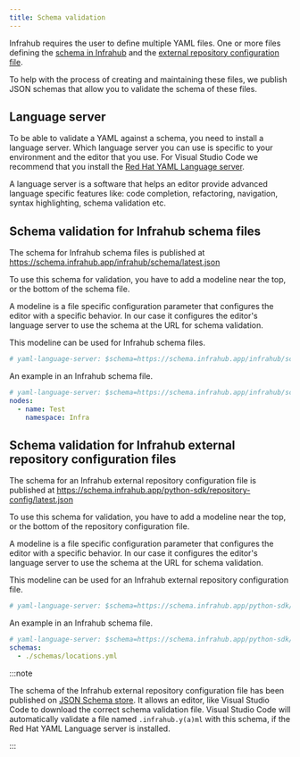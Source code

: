 ```yaml
---
title: Schema validation
---
```


Infrahub requires the user to define multiple YAML files. One or more files defining the [schema in Infrahub](/topics/schema) and the [external repository configuration file](/topics/repository).

To help with the process of creating and maintaining these files, we publish JSON schemas that allow you to validate the schema of these files.

## Language server

To be able to validate a YAML against a schema, you need to install a language server. Which language server you can use is specific to your environment and the editor that you use. For Visual Studio Code we recommend that you install the
[Red Hat YAML Language server](https://marketplace.visualstudio.com/items?itemName=redhat.vscode-yaml).

A language server is a software that helps an editor provide advanced language specific features like: code completion, refactoring, navigation, syntax highlighting, schema validation etc.

## Schema validation for Infrahub schema files

The schema for Infrahub schema files is published at https://schema.infrahub.app/infrahub/schema/latest.json

To use this schema for validation, you have to add a modeline near the top, or the bottom of the schema file.

A modeline is a file specific configuration parameter that configures the editor with a specific behavior. In our case it configures the editor's language server to use the schema at the URL for schema validation.

This modeline can be used for Infrahub schema files.

```yaml
# yaml-language-server: $schema=https://schema.infrahub.app/infrahub/schema/latest.json
```

An example in an Infrahub schema file.

```yaml
# yaml-language-server: $schema=https://schema.infrahub.app/infrahub/schema/latest.json
nodes:
  - name: Test
    namespace: Infra
```

## Schema validation for Infrahub external repository configuration files

The schema for an Infrahub external repository configuration file is published at https://schema.infrahub.app/python-sdk/repository-config/latest.json

To use this schema for validation, you have to add a modeline near the top, or the bottom of the repository configuration file.

A modeline is a file specific configuration parameter that configures the editor with a specific behavior. In our case it configures the editor's language server to use the schema at the URL for schema validation.

This modeline can be used for an Infrahub external repository configuration file.

```yaml
# yaml-language-server: $schema=https://schema.infrahub.app/python-sdk/repository-config/latest.json
```

An example in an Infrahub schema file.

```yaml
# yaml-language-server: $schema=https://schema.infrahub.app/python-sdk/repository-config/latest.json
schemas:
  - ./schemas/locations.yml
```

:::note

The schema of the Infrahub external repository configuration file has been published on [JSON Schema store](https://www.schemastore.org/json/). It allows an editor, like Visual Studio Code to download the correct schema validation file. Visual Studio Code will automatically validate a file named `.infrahub.y(a)ml` with this schema, if the Red Hat YAML Language server is installed.

:::
